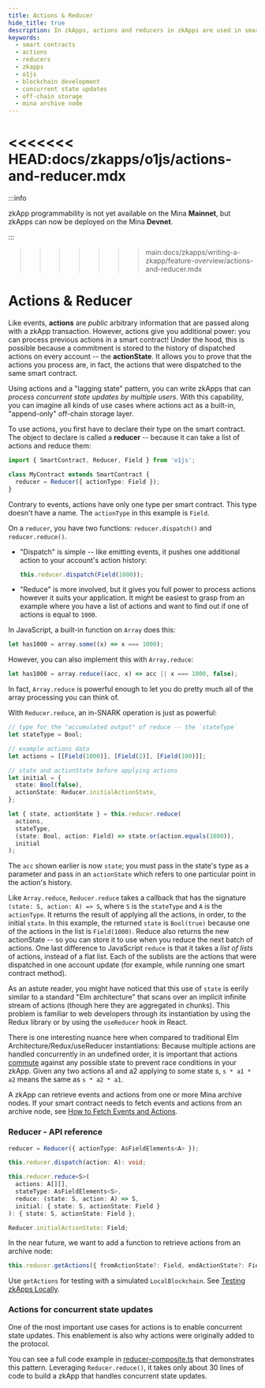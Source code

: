 ```yaml
---
title: Actions & Reducer
hide_title: true
description: In zkApps, actions and reducers in zkApps are used in smart contract development to enable concurrent state updates and act as an off-chain storage layer.
keywords:
  - smart contracts
  - actions
  - reducers
  - zkapps
  - o1js
  - blockchain development
  - concurrent state updates
  - off-chain storage
  - mina archive node
---
```


<<<<<<< HEAD:docs/zkapps/o1js/actions-and-reducer.mdx
=======
:::info

zkApp programmability is not yet available on the Mina **Mainnet**, but zkApps can now be deployed on the Mina **Devnet**.

:::

>>>>>>> main:docs/zkapps/writing-a-zkapp/feature-overview/actions-and-reducer.mdx
# Actions & Reducer

Like events, **actions** are _public_ arbitrary information that are passed along with a zkApp transaction. However, actions give you additional power: you can process previous actions in a smart contract! Under the hood, this is possible because a commitment is stored to the history of dispatched actions on every account -- the **actionState**. It allows you to prove that the actions you process are, in fact, the actions that were dispatched to the same smart contract.

Using actions and a "lagging state" pattern, you can write zkApps that can _process concurrent state updates by multiple users_. With this capability, you can imagine all kinds of use cases where actions act as a built-in, "append-only" off-chain storage layer.

To use actions, you first have to declare their type on the smart contract. The object to declare is called a **reducer** -- because it can take a list of actions and reduce them:

```ts
import { SmartContract, Reducer, Field } from 'o1js';

class MyContract extends SmartContract {
  reducer = Reducer({ actionType: Field });
}
```

Contrary to events, actions have only one type per smart contract. This type doesn't have a name. The `actionType` in this example is `Field`.

On a `reducer`, you have two functions: `reducer.dispatch()` and `reducer.reduce()`. 

- "Dispatch" is simple -- like emitting events, it pushes one additional action to your account's action history:

  ```ts
  this.reducer.dispatch(Field(1000));
  ```

- "Reduce" is more involved, but it gives you full power to process actions however it suits your application. It might be easiest to grasp from an example where you have a list of actions and want to find out if one of actions is equal to `1000`. 

In JavaScript, a built-in function on `Array` does this:

```ts
let has1000 = array.some((x) => x === 1000);
```

However, you can also implement this with `Array.reduce`:

```ts
let has1000 = array.reduce((acc, x) => acc || x === 1000, false);
```

In fact, `Array.reduce` is powerful enough to let you do pretty much all of the array processing you can think of. 

With `Reducer.reduce`, an in-SNARK operation is just as powerful:

```ts
// type for the "accumulated output" of reduce -- the `stateType`
let stateType = Bool;

// example actions data
let actions = [[Field(1000)], [Field(2)], [Field(100)]];

// state and actionState before applying actions
let initial = {
  state: Bool(false),
  actionState: Reducer.initialActionState,
};

let { state, actionState } = this.reducer.reduce(
  actions,
  stateType,
  (state: Bool, action: Field) => state.or(action.equals(1000)),
  initial
);
```

The `acc` shown earlier is now `state`; you must pass in the state's type as a parameter and pass in an `actionState` which refers to one particular point in the action's history. 

Like `Array.reduce`, `Reducer.reduce` takes a callback that has the signature `(state: S, action: A) => S`, where `S` is the `stateType` and `A` is the `actionType`. It returns the result of applying all the actions, in order, to the initial `state`. In this example, the returned `state` is `Bool(true)` because one of the actions in the list is `Field(1000)`. Reduce also returns the new actionState -- so you can store it to use when you reduce the next batch of actions. One last difference to JavaScript `reduce` is that it takes a _list of lists_ of actions, instead of a flat list. Each of the sublists are the actions that were dispatched in one account update (for example, while running one smart contract method).

As an astute reader, you might have noticed that this use of `state` is eerily similar to a standard "Elm architecture" that scans over an implicit infinite stream of actions (though here they are aggregated in chunks). This problem is familiar to web developers through its instantiation by using the Redux library or by using the `useReducer` hook in React.

There is one interesting nuance here when compared to traditional Elm Architecture/Redux/useReducer instantiations: Because multiple actions are handled concurrently in an undefined order, it is important that actions [commute](https://en.wikipedia.org/wiki/Commutative_property) against any possible state to prevent race conditions in your zkApp. Given any two actions a1 and a2 applying to some state s, `s * a1 * a2` means the same as `s * a2 * a1`.

A zkApp can retrieve events and actions from one or more Mina archive nodes. If your smart contract needs to fetch events and actions from an archive node, see [How to Fetch Events and Actions](fetch-events-and-actions).

### Reducer - API reference

```ts
reducer = Reducer({ actionType: AsFieldElements<A> });

this.reducer.dispatch(action: A): void;

this.reducer.reduce<S>(
  actions: A[][],
  stateType: AsFieldElements<S>,
  reduce: (state: S, action: A) => S,
  initial: { state: S, actionState: Field }
): { state: S, actionState: Field };

Reducer.initialActionState: Field;
```

In the near future, we want to add a function to retrieve actions from an archive node:

```ts
this.reducer.getActions({ fromActionState?: Field, endActionState?: Field }): A[][];
```

Use `getActions` for testing with a simulated `LocalBlockchain`. See [Testing zkApps Locally](zkapps/writing-a-zkapp/introduction-to-zkapps/testing-zkapps-locally).

### Actions for concurrent state updates

One of the most important use cases for actions is to enable concurrent state updates. This enablement is also why actions were originally added to the protocol.

You can see a full code example in [reducer-composite.ts](https://github.com/o1-labs/o1js/blob/main/src/examples/zkapps/reducer/reducer-composite.ts) that demonstrates this pattern. Leveraging `Reducer.reduce()`, it takes only about 30 lines of code to build a zkApp that handles concurrent state updates.
